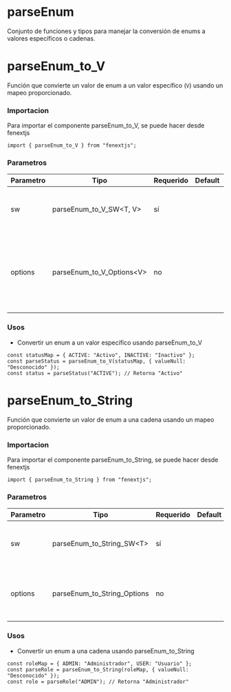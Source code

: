 # parseEnum

Conjunto de funciones y tipos para manejar la conversión de enums a valores específicos o cadenas.

# parseEnum_to_V

Función que convierte un valor de enum a un valor específico (`V`) usando un mapeo proporcionado.

### Importacion

Para importar el componente parseEnum_to_V, se puede hacer desde fenextjs

```tsx copy
import { parseEnum_to_V } from "fenextjs";
```

### Parametros

| Parametro | Tipo | Requerido | Default | Descripcion |
| --------- | ---- | --------- | ------- | ----------- |
| sw | parseEnum_to_V_SW\<T, V\> | sí |  | Objeto de mapeo entre claves del enum y sus valores. |
| options | parseEnum_to_V_Options\<V\> | no |  | Opciones adicionales, incluyendo el valor que se retorna cuando el valor es nulo o indefinido. |
### Usos

- Convertir un enum a un valor específico usando parseEnum_to_V

```tsx copy
const statusMap = { ACTIVE: "Activo", INACTIVE: "Inactivo" };
const parseStatus = parseEnum_to_V(statusMap, { valueNull: "Desconocido" });
const status = parseStatus("ACTIVE"); // Retorna "Activo"
```



# parseEnum_to_String

Función que convierte un valor de enum a una cadena usando un mapeo proporcionado.

### Importacion

Para importar el componente parseEnum_to_String, se puede hacer desde fenextjs

```tsx copy
import { parseEnum_to_String } from "fenextjs";
```

### Parametros

| Parametro | Tipo | Requerido | Default | Descripcion |
| --------- | ---- | --------- | ------- | ----------- |
| sw | parseEnum_to_String_SW\<T\> | sí |  | Objeto de mapeo entre claves del enum y sus representaciones en cadena. |
| options | parseEnum_to_String_Options | no |  | Opciones adicionales para definir un valor de retorno en caso de que sea nulo o indefinido. |
### Usos

- Convertir un enum a una cadena usando parseEnum_to_String

```tsx copy
const roleMap = { ADMIN: "Administrador", USER: "Usuario" };
const parseRole = parseEnum_to_String(roleMap, { valueNull: "Desconocido" });
const role = parseRole("ADMIN"); // Retorna "Administrador"
```



